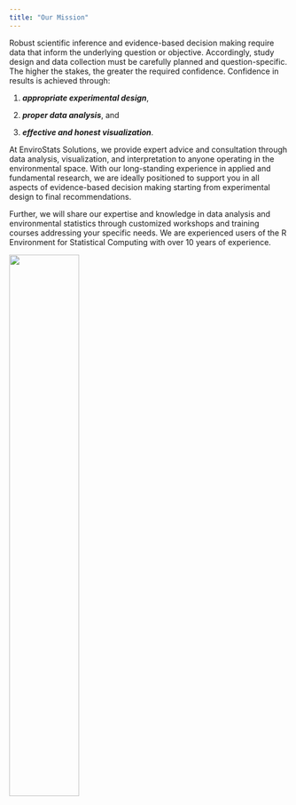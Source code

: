---
title: "Our Mission"
---

Robust scientific inference and evidence-based decision making require data that inform the underlying question or objective. Accordingly, study design and data collection must be carefully planned and question-specific. The higher the stakes, the greater the required confidence. Confidence in results is achieved through:

1.  ***appropriate experimental design***,

2.  ***proper data analysis***, and

3.  ***effective and honest visualization***.

At EnviroStats Solutions, we provide expert advice and consultation through data analysis, visualization, and interpretation to anyone operating in the environmental space. With our long-standing experience in applied and fundamental research, we are ideally positioned to support you in all aspects of evidence-based decision making starting from experimental design to final recommendations.

Further, we will share our expertise and knowledge in data analysis and environmental statistics through customized workshops and training courses addressing your specific needs. We are experienced users of the R Environment for Statistical Computing with over 10 years of experience.

![](images/envirostats_logo_transparent.png){fig-align="center" width="50%"}
